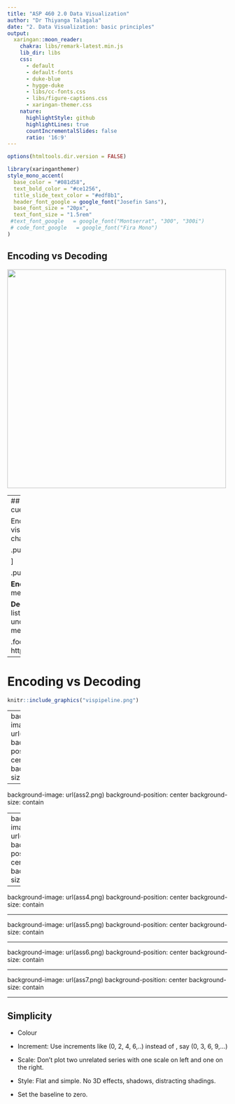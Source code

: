 ```yaml
---
title: "ASP 460 2.0 Data Visualization"
author: "Dr Thiyanga Talagala"
date: "2. Data Visualization: basic principles"
output:
  xaringan::moon_reader:
    chakra: libs/remark-latest.min.js
    lib_dir: libs
    css: 
      - default
      - default-fonts
      - duke-blue
      - hygge-duke
      - libs/cc-fonts.css
      - libs/figure-captions.css
      - xaringan-themer.css
    nature:
      highlightStyle: github
      highlightLines: true
      countIncrementalSlides: false
      ratio: '16:9'
---
```

```r
options(htmltools.dir.version = FALSE)
```

```r
library(xaringanthemer)
style_mono_accent(
  base_color = "#081d58",
  text_bold_color = "#ce1256",
  title_slide_text_color = "#edf8b1",
  header_font_google = google_font("Josefin Sans"),
  base_font_size = "20px",
  text_font_size = "1.5rem"
 #text_font_google   = google_font("Montserrat", "300", "300i")
 # code_font_google   = google_font("Fira Mono")
)
```

## Encoding vs Decoding

 <img src="encoding.png" width="500">
 
 

---
## Encoding data using visual cues

Encoding: Mapping the data into a visual element (visual cues) on a chart/map/etc.

.pull-left[
```r

knitr::include_graphics("encoding.png")
```


]

.pull-right[

**Encoding:** the creation of a messages

**Decoding:** carefully read and listen the message for better understanding (interprets, the message for themselves.)
]

.footnote[[Image source: https://towardsdatascience.com/]]
---

# Encoding vs Decoding

```r

knitr::include_graphics("vispipeline.png")
```


<!--Read [here](https://eagereyes.org/basics/encoding-vs-decoding)-->

---
background-image: url(ass1.png) 
background-position: center 
background-size: contain

---

background-image: url(ass2.png) 
background-position: center 
background-size: contain

---
background-image: url(ass3.png) 
background-position: center 
background-size: contain

---

background-image: url(ass4.png) 
background-position: center 
background-size: contain

---

background-image: url(ass5.png) 
background-position: center 
background-size: contain

---

background-image: url(ass6.png) 
background-position: center 
background-size: contain

---

background-image: url(ass7.png) 
background-position: center 
background-size: contain

---

## Simplicity

- Colour

- Increment: Use increments like (0, 2, 4, 6,..) instead of , say (0, 3, 6, 9,...)

- Scale: Don't plot two unrelated series with one scale on left and one on the right.

- Style: Flat and simple. No 3D effects, shadows, distracting shadings.

- Set the baseline to zero.




